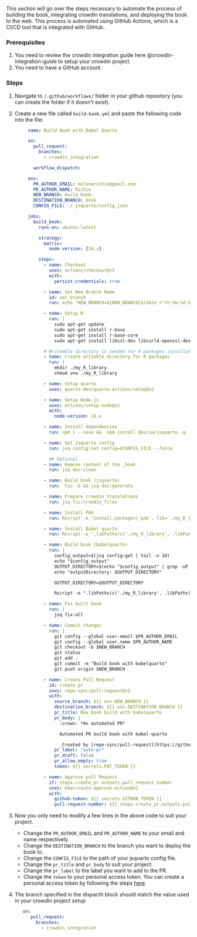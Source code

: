 
This section will go over the steps necessary to automate the process of building the book, integrating crowdin translations, and deploying the book to the web. This process is automated using GitHub Actions, which is a CI/CD tool that is integrated with GitHub. 

### Prerequisites
1. You need to review the crowdin integration guide here @crowdin-integration-guide to setup your crowdin project. 
2. You need to have a GitHub account.


### Steps
1. Navigate to `/.github/workflows/` folder in your github repository (you can create the folder if it doesn't exist).

2. Create a new file called `build-book.yml` and paste the following code into the file:

   ```yaml
        name: Build Book with Babel Quarto

        on:
          pull_request:
            branches:
              - crowdin_integration
         
          workflow_dispatch:

        env:
          PR_AUTHOR_EMAIL: molunorichie@gmail.com
          PR_AUTHOR_NAME: Richie
          NEW_BRANCH: build_book-
          DESTINATION_BRANCH: book
          CONFIG_FILE: ./.jsquarto/config.json

        jobs:
          build_book:
            runs-on: ubuntu-latest

            strategy:
              matrix:
                node-version: [16.x]
           
            steps:
              - name: Checkout
                uses: actions/checkout@v3
                with:
                  persist-credentials: true

              - name: Set New Branch Name
                id: set_branch
                run: echo "NEW_BRANCH=${NEW_BRANCH}$(date +'%Y-%m-%d-%H-%M-%S')" >> $GITHUB_ENV

              - name: Setup R
                run: |
                  sudo apt-get update
                  sudo apt-get install r-base
                  sudo apt-get install r-base-core
                  sudo apt-get install libssl-dev libcurl4-openssl-dev libxml2-dev

              # Writeable directory is needed for R packages installation, installing to the default library path is not allowed
              - name: Create writable directory for R packages
                run: |
                  mkdir ./my_R_library
                  chmod u+w ./my_R_library

              - name: Setup quarto
                uses: quarto-dev/quarto-actions/setup@v2

              - name: Setup Node.js
                uses: actions/setup-node@v2
                with:
                  node-version: 16.x

              - name: Install dependencies
                run: npm i --save &&  npm install @oscsa/jsquarto -g

              - name: Set jsquarto config
                run: jsq config:set config=$CONFIG_FILE --force

                ## Optional
              - name: Remove content of the _book
                run: jsq doc:clean

              - name: Build book (jsquarto) 
                run:  tsc -b && jsq doc:generate

              - name: Prepare crowdin translations
                run: jsq fix:crowdin_files 

              - name: Install PAK
                run: Rscript -e "install.packages('pak', lib='./my_R_library')"
                  
              - name: Install Babel quarto
                run: Rscript -e ".libPaths(c('./my_R_library', .libPaths())); library(pak); pak::pak('ropensci-review-tools/babelquarto', lib='./my_R_library')"

              - name: Build book (babelquarto) 
                run: |
                  config_output=$(jsq config:get | tail -n 10)
                  echo "$config_output"
                  OUTPUT_DIRECTORY=$(echo "$config_output" | grep -oP '(?<=outputDirectory: ).*' | tr -d "',")
                  echo "outputDirectory: $OUTPUT_DIRECTORY"

                  OUTPUT_DIRECTORY=$OUTPUT_DIRECTORY

                  Rscript -e ".libPaths(c('./my_R_library', .libPaths())); library(babelquarto); project_dir <- '$OUTPUT_DIRECTORY'; babelquarto::render_book(project_path = project_dir)"

              - name: Fix built book
                run: |
                  jsq fix:all

              - name: Commit changes
                run: |
                  git config --global user.email $PR_AUTHOR_EMAIL
                  git config --global user.name $PR_AUTHOR_NAME
                  git checkout -b $NEW_BRANCH
                  git status
                  git add .
                  git commit -m "Build book with babelquarto"
                  git push origin $NEW_BRANCH

              - name: Create Pull Request
                id: create_pr
                uses: repo-sync/pull-request@v2
                with:
                  source_branch: ${{ env.NEW_BRANCH }}
                  destination_branch: ${{ env.DESTINATION_BRANCH }} 
                  pr_title: New book build with babelquarto
                  pr_body: |
                    :crown: *An automated PR*

                    Automated PR build book with babel-quarto

                    _Created by [repo-sync/pull-request](https://github.com/repo-sync/pull-request)_
                  pr_label: "auto-pr"
                  pr_draft: false
                  pr_allow_empty: true
                  token: ${{ secrets.PAT_TOKEN }}

              - name: Approve pull Request
                if: steps.create_pr.outputs.pull_request_number
                uses: hmarr/auto-approve-action@v2
                with:
                  github-token: ${{ secrets.GITHUB_TOKEN }}
                  pull-request-number: ${{ steps.create_pr.outputs.pull_request_number }}
    ```

3. Now you only need to modify a few lines in the above code to suit your project. 

    - Change the `PR_AUTHOR_EMAIL` and `PR_AUTHOR_NAME` to your email and name respectively.
    - Change the `DESTINATION_BRANCH` to the branch you want to deploy the book to.
    - Change the `CONFIG_FILE` to the path of your jsquarto config file.
    - Change the `pr_title` and `pr_body` to suit your project.
    - Change the `pr_label` to the label you want to add to the PR.
    - Change the `token` to your personal access token. You can create a personal access token by following the steps [here](https://docs.github.com/en/authentication/keeping-your-account-and-data-secure/creating-a-personal-access-token).

3.  The branch specified in the dispacth block should match the value used in your crowdin project setup

    ```yaml
       on:
          pull_request:
            branches:
              - crowdin_integration
    ```
